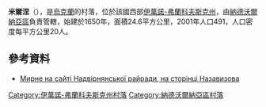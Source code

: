 {{coord|48|40|10|N|24|35|0|E|scale:30000|display=title}}

'''米爾涅'''（{{lang-uk|Мирне}}），是[[烏克蘭|烏克蘭]]的村落，位於該國西部[[伊萬諾-弗蘭科夫斯克州|伊萬諾-弗蘭科夫斯克州]]，由[[納德沃爾納亞區|納德沃爾納亞區]]負責管轄，始建於1650年，面積24.6平方公里，2001年人口491，人口密度每平方公里20人。

==參考資料==
* [https://web.archive.org/web/20161227013552/http://www.nadrda.gov.ua/node/213 Мирне на сайті Надвірнянської райради, на сторінці Назавизова]

{{DEFAULTSORT:Мирне}}
[[Category:伊萬諾-弗蘭科夫斯克州村落|Category:伊萬諾-弗蘭科夫斯克州村落]]
[[Category:納德沃爾納亞區村落|Category:納德沃爾納亞區村落]]


{{IvanoFrankivsk-geo-stub}}